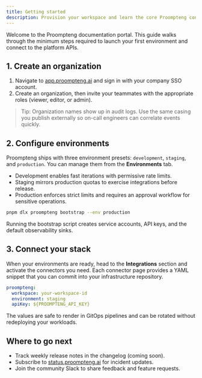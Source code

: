 ```yaml
---
title: Getting started
description: Provision your workspace and learn the core Proompteng concepts.
---
```


Welcome to the Proompteng documentation portal. This guide walks through the
minimum steps required to launch your first environment and connect to the
platform APIs.

## 1. Create an organization

1. Navigate to [app.proompteng.ai](https://app.proompteng.ai) and sign in with
   your company SSO account.
2. Create an organization, then invite your teammates with the appropriate
   roles (viewer, editor, or admin).

> Tip: Organization names show up in audit logs. Use the same casing you
> publish externally so on-call engineers can correlate events quickly.

## 2. Configure environments

Proompteng ships with three environment presets: `development`, `staging`, and
`production`. You can manage them from the **Environments** tab.

- Development enables fast iterations with permissive rate limits.
- Staging mirrors production quotas to exercise integrations before release.
- Production enforces strict limits and requires an approval workflow for
  sensitive operations.

```bash
pnpm dlx proompteng bootstrap --env production
```

Running the bootstrap script creates service accounts, API keys, and the
default observability sinks.

## 3. Connect your stack

When your environments are ready, head to the **Integrations** section and
activate the connectors you need. Each connector page provides a YAML snippet
that you can commit into your infrastructure repository.

```yaml
proompteng:
  workspace: your-workspace-id
  environment: staging
  apiKey: ${PROOMPTENG_API_KEY}
```

The values are safe to render in GitOps pipelines and can be rotated without
redeploying your workloads.

## Where to go next

- Track weekly release notes in the changelog (coming soon).
- Subscribe to [status.proompteng.ai](https://status.proompteng.ai) for incident
  updates.
- Join the community Slack to share feedback and feature requests.
